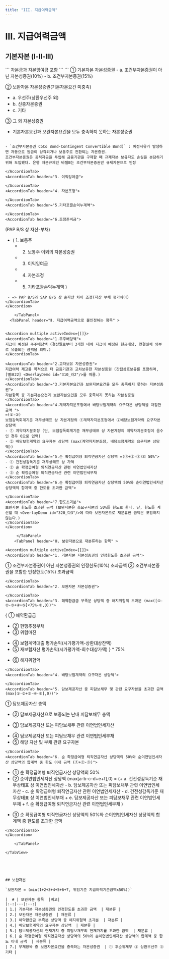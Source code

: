 ```yaml
---
title: "III. 지급여력금액"
---
```

# III. 지급여력금액

## 기본자본 (Ⅰ-Ⅱ-Ⅲ)

<TabView>
    <TabPanel header="Ⅰ. PAP B/S 상 순자산 " >

<Accordion multiple activeIndex={[]}>
<AccordionTab header="1. 보통주">
```
자본금과 자본잉여금 포함
```
</AccordionTab>
<AccordionTab header="2. 보통주 이외의 자본성증권 ">
```
① 기본자본 자본성증권
  - a. 조건부자본증권이 아닌 자본성증권(10%)
  - b. 조건부자본증권(15%)

② 보완자본 자본성증권(기본자본요건 미충족)
  - a. 우선주(상환우선주 외)
  - b. 신종자본증권
  - c. 기타

③ 그 외 자본성증권
   - 기본자본요건과 보완자본요건을 모두 충족하지 못하는 자본성증권
```

- `조건부자본증권 CoCo Bond·Contingent Convertible Bond)` : 예정사유가 발생하면 자동으로 원금이 상각되거나 보통주로 전환되는 자본증권.
조건부자본증권은 공적자금을 투입해 금융기관을 구제할 때 규제자본 보유자도 손실을 분담하기 위해 도입됐다. 은행 자본규제인 바젤Ⅲ는 조건부자본증권만 규제자본으로 인정

</AccordionTab>
<AccordionTab header="3. 이익잉여금">

</AccordionTab>
<AccordionTab header="4. 자본조정">

</AccordionTab>
<AccordionTab header="5.기타포괄손익누계액">

</AccordionTab>
<AccordionTab header="6.조정준비금">
```
(PAP B/S 상 자산-부채)
- ( 1. 보통주
  + 2. 보통주 이외의 자본성증권
  + 3. 이익잉여금
  + 4. 자본조정
  + 5. 기타포괄손익누계액 )
```
 - => PAP B/S와 SAP B/S 상 순자산 차이 조정(자산 부채 평가차이)
</AccordionTab>
</Accordion>

    </TabPanel>
  <TabPanel header="Ⅱ. 지급여력금액으로 불인정하는 항목" >


<Accordion multiple activeIndex={[]}>
<AccordionTab header="1.주주배당액">
지급이 예정된 주주배당액 (결산일로부터 3개월 내에 지급이 예정된 현금배당, 연결실체 외부로 유출되는 금액을 의미.)
</AccordionTab>

<AccordionTab header="2.교차보유 자본성증권">
지급여력 제고를 목적으로 타 금융기관과 교차보유한 자본성증권 (간접상호보유를 포함하며, [별표22] <OverlayDemo id="310_라2"/>를 따름.)
</AccordionTab>
<AccordionTab header="3.기본자본요건과 보완자본요건을 모두 충족하지 못하는 자본성증권">
자본항목 중 기본자본요건과 보완자본요건을 모두 충족하지 못하는 자본성증권
</AccordionTab>
<AccordionTab header="4.계약자지분조정에서 배당보험계약의 요구자본 상당액을 차감한 금액 ">
=(①-②)
보험감독회계기준 재무상태표 상 자본계정의 ①계약자지분조정에서 ②배당보험계약의 요구자본 상당액
- ① 계약자지분조정 (단, 보험감독회계기준 재무상태표 상 자본계정의 계약자지분조정이 음수인 경우 0으로 입력)
- ② 배당보험계약의 요구자본 상당액 (max(계약자지분조정, 배당보험계약의 요구자본 상당액))
</AccordionTab>
<AccordionTab header="5.순 확정급여형 퇴직연금자산 상당액 =(①+②-③)의 50%">
- ① 건전성감독기준 재무상태표 상 가액
- ② 순 확정급여형 퇴직연금자산 관련 이연법인세자산
- ③ 순 확정급여형 퇴직연금자산 관련 이연법인세부채
</AccordionTab>
<AccordionTab header="6.순 확정급여형 퇴직연금자산 상당액의 50%와 순이연법인세자산 상당액의 합계액 중 한도를 초과한 금액">

</AccordionTab>
<AccordionTab header="7.한도초과분">
보완자본 한도를 초과한 금액 (보완자본은 총요구자본의 50%를 한도로 한다. 단, 한도를 계산할 때 <OverlayDemo id="320_다3"/>에 따라 보완자본으로 재분류한 금액은 포함하지 않는다.)
</AccordionTab>
</Accordion>

     </TabPanel>
    <TabPanel header="Ⅲ. 보완자본으로 재분류하는 항목" >

<Accordion multiple activeIndex={[]}>
<AccordionTab header="1. 기본자본 자본성증권의 인정한도를 초과한 금액">
```
① 조건부자본증권이 아닌 자본성증권의 인정한도(10%) 초과금액
② 조건부자본증권을 포함한 인정한도(15%) 초과금액
```
</AccordionTab>
<AccordionTab header="2. 보완자본 자본성증권">

</AccordionTab>
<AccordionTab header="3. 해약환금금 부족분 상당액 중 해지위험액 초과분 (max([①-②-③+④+⑤]×75%-⑥,0))">
```
{  ① 해약환급금
 - ② 현행추정부채
 - ③ 위험마진
 + ④ 보험계약대출 평가손익(시가평가액-상환대상잔액)
 + ⑤ 재보험자산 평가손익(시가평가액-회수대상가액)
 } * 75%
- ⑥ 해지위험액
```
</AccordionTab>
<AccordionTab header="4. 배당보험계약의 요구자본 상당액">

</AccordionTab>
<AccordionTab header="5. 담보제공자산 중 피담보채무 및 관련 요구자본을 초과한 금액 (max[①-②+③-④-⑤],0))">
```
  ① 담보제공자산 총액
- ② 담보제공자산으로 보증되는 난내 피담보채무 총액
+ ③ 담보제공자산 또는 피담보채무 관련 이연법인세자산
- ④ 담보제공자산 또는 피담보채무 관련 이연법인세부채
- ⑤ 해당 자산 및 부채 관련 요구자본
```
</AccordionTab>
<AccordionTab header="6. 순 확정급여형 퇴직연금자산 상당액의 50%와 순이연법인세자산 상당액의 합계액 중 한도 이내 금액 (①+②-③)">
```
+ ① 순 확정급여형 퇴직연금자산 상당액의 50%
+ ② 순이연법인세자산 상당액 (max[a-b-c-d+e+f],0)
   = (+ a. 건전성감독기준 재무상태표 상 이연법인세자산
      - b. 담보제공자산 또는 피담보채무 관련 이연법인세 자산
      - c. 순 확정급여형 퇴직연금자산 관련 이연법인세자산
      - d. 건전성감독기준 재무상태표 상 이연법인세부채
      + e. 담보제공자산 또는 피담보채무 관련 이연법인세 부채
      + f. 순 확정급여형 퇴직연금자산 관련 이연법인세부채 )
- ③ 순 확정급여형 퇴직연금자산 상당액의 50%와 순이연법인세자산 상당액의 합계액 중 한도를 초과한 금액
```
</AccordionTab>
</Accordion>

    </TabPanel>

</TabView>





## 보완자본

`보완자본 = (min(1+2+3+4+5+6+7, 위험기준 지급여력기준금액ⅹ50%))`

|  # | 보완자본 항목  |비고|
|:-:|---|:--:|
| 1.| 기본자본 자본성증권의 인정한도를 초과한 금액  | 재분류 |
| 2.| 보완자본 자본성증권  | 재분류 |
| 3.| 해약환급금 부족분 상당액 중 해지위험액 초과분  | 재분류 |
| 4.| 배당보험계약의 요구자본 상당액  | 재분류 |
| 5.| 담보제공자산의 현재가치 중 피담보채무의 현재가치를 초과한 금액  | 재분류 |
| 6.| 순 확정급여형 퇴직연금자산 상당액의 50%와 순이연법인세자산 상당액의 합계액 중 한도 이내 금액  | 재분류 |
| 7.| 부채항목 중 보완자본요건을 충족하는 자본성증권  | ① 후순위채무 ② 상환우선주 ③ 기타 |
